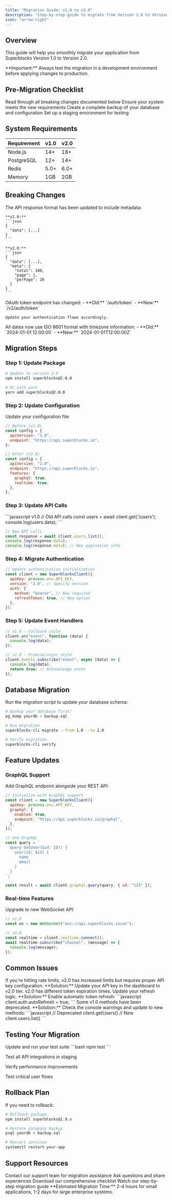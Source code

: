 ```yaml
---
title: "Migration Guide: v1.0 to v2.0"
description: "Step-by-step guide to migrate from Version 1.0 to Version 2.0"
icon: "arrow-right"
---
```


## Overview

This guide will help you smoothly migrate your application from Superblocks Version 1.0 to Version 2.0.

<Warning>
  **Important:** Always test the migration in a development environment before
  applying changes to production.
</Warning>

## Pre-Migration Checklist

<Steps>
  <Step title="Review Breaking Changes">
    Read through all breaking changes documented below
  </Step>
  <Step title="Update Dependencies">
    Ensure your system meets the new requirements
  </Step>
  <Step title="Backup Your Data">
    Create a complete backup of your database and configuration
  </Step>
  <Step title="Test Environment">Set up a staging environment for testing</Step>
</Steps>

## System Requirements

| Requirement | v1.0 | v2.0 |
| ----------- | ---- | ---- |
| Node.js     | 14+  | 18+  |
| PostgreSQL  | 12+  | 14+  |
| Redis       | 5.0+ | 6.0+ |
| Memory      | 1GB  | 2GB  |

## Breaking Changes

<AccordionGroup>
  <Accordion title="API Response Format" icon="code">
    The API response format has been updated to include metadata:
    
    **v1.0:**
    ```json
    {
      "data": [...]
    }
    ```
    
    **v2.0:**
    ```json
    {
      "data": [...],
      "meta": {
        "total": 100,
        "page": 1,
        "perPage": 20
      }
    }
    ```
  </Accordion>
  
  <Accordion title="Authentication" icon="lock">
    OAuth token endpoint has changed:
    - **Old:** `/auth/token`
    - **New:** `/v2/auth/token`
    
    Update your authentication flows accordingly.
  </Accordion>
  
  <Accordion title="Date Formats" icon="calendar">
    All dates now use ISO 8601 format with timezone information:
    - **Old:** `2024-01-01 12:00:00`
    - **New:** `2024-01-01T12:00:00Z`
  </Accordion>
</AccordionGroup>

## Migration Steps

### Step 1: Update Package

```bash
# Update to version 2.0
npm install superblocks@2.0.0

# Or with yarn
yarn add superblocks@2.0.0
```

### Step 2: Update Configuration

Update your configuration file:

```javascript
// Before (v1.0)
const config = {
  apiVersion: "1.0",
  endpoint: "https://api.superblocks.io",
};

// After (v2.0)
const config = {
  apiVersion: "2.0",
  endpoint: "https://api.superblocks.io",
  features: {
    graphql: true,
    realtime: true,
  },
};
```

### Step 3: Update API Calls

<CodeGroup>
```javascript v1.0
// Old API calls
const users = await client.get('/users');
console.log(users.data);
```

```javascript v2.0
// New API calls
const response = await client.users.list();
console.log(response.data);
console.log(response.meta); // New pagination info
```

</CodeGroup>

### Step 4: Migrate Authentication

```javascript
// Update authentication initialization
const client = new SuperblocksClient({
  apiKey: process.env.API_KEY,
  version: "2.0", // Specify version
  auth: {
    method: "bearer", // Now required
    refreshToken: true, // New option
  },
});
```

### Step 5: Update Event Handlers

```javascript
// v1.0 - Callback style
client.on("event", function (data) {
  console.log(data);
});

// v2.0 - Promise/async style
client.events.subscribe("event", async (data) => {
  console.log(data);
  return true; // Acknowledge event
});
```

## Database Migration

Run the migration script to update your database schema:

```bash
# Backup your database first!
pg_dump yourdb > backup.sql

# Run migration
superblocks-cli migrate --from 1.0 --to 2.0

# Verify migration
superblocks-cli verify
```

## Feature Updates

### GraphQL Support

Add GraphQL endpoint alongside your REST API:

```javascript
// Initialize with GraphQL support
const client = new SuperblocksClient({
  apiKey: process.env.API_KEY,
  graphql: {
    enabled: true,
    endpoint: "https://api.superblocks.io/graphql",
  },
});

// Use GraphQL
const query = `
  query GetUser($id: ID!) {
    user(id: $id) {
      name
      email
    }
  }
`;

const result = await client.graphql.query(query, { id: "123" });
```

### Real-time Features

Upgrade to new WebSocket API:

```javascript
// v1.0
const ws = new WebSocket("wss://api.superblocks.io/ws");

// v2.0
const realtime = client.realtime.connect();
await realtime.subscribe("channel", (message) => {
  console.log(message);
});
```

## Common Issues

<AccordionGroup>
  <Accordion title="Rate Limit Errors" icon="triangle-exclamation">
    If you're hitting rate limits, v2.0 has increased limits but requires proper
    API key configuration. **Solution:** Update your API key in the dashboard to
    v2.0 tier.
  </Accordion>

  <Accordion title="Token Expiration" icon="clock">
    v2.0 has different token expiration times. Update your refresh logic.
    **Solution:** Enable automatic token refresh: ```javascript
    client.auth.autoRefresh = true; ```
  </Accordion>

  <Accordion title="Deprecated Methods" icon="ban">
    Some v1.0 methods have been deprecated. **Solution:** Check the console
    warnings and update to new methods: ```javascript // Deprecated
    client.getUsers() // New client.users.list() ```
  </Accordion>
</AccordionGroup>

## Testing Your Migration

<Steps>
  <Step title="Run Unit Tests">
    Update and run your test suite ```bash npm test ```
  </Step>

  <Step title="Integration Tests">Test all API integrations in staging</Step>

  <Step title="Load Testing">Verify performance improvements</Step>

  <Step title="User Acceptance">Test critical user flows</Step>
</Steps>

## Rollback Plan

If you need to rollback:

```bash
# Rollback package
npm install superblocks@1.9.x

# Restore database backup
psql yourdb < backup.sql

# Restart services
systemctl restart your-app
```

## Support Resources

<CardGroup cols={2}>
  <Card title="Get Help" icon="life-ring" href="mailto:support@superblocks.com">
    Contact our support team for migration assistance
  </Card>
  <Card
    title="Community Forum"
    icon="comments"
    href="https://community.superblocks.com"
  >
    Ask questions and share experiences
  </Card>
  <Card title="Migration Checklist" icon="clipboard-check" href="#">
    Download our comprehensive checklist
  </Card>
  <Card title="Video Tutorial" icon="video" href="#">
    Watch our step-by-step migration guide
  </Card>
</CardGroup>

<Info>
  **Estimated Migration Time:** 2-4 hours for small applications, 1-2 days for
  large enterprise systems.
</Info>

